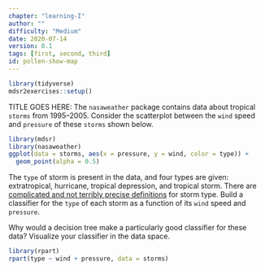 ```yaml
---
chapter: "learning-I"
author: ""
difficulty: "Medium"
date: 2020-07-14 
version: 0.1
tags: [first, second, third]
id: pollen-show-map
---
```


```r
library(tidyverse)
mdsr2exercises::setup()
```

TITLE GOES HERE: The `nasaweather` package contains data about tropical `storms` from 1995--2005. Consider the scatterplot between the `wind` speed and `pressure` of these `storms` shown below.

```r
library(mdsr)
library(nasaweather)
ggplot(data = storms, aes(x = pressure, y = wind, color = type)) +
  geom_point(alpha = 0.5)
```

The `type` of storm is present in the data, and four types are given: extratropical, hurricane, tropical depression, and tropical storm. There are [complicated and not terribly precise definitions](https://en.wikipedia.org/wiki/Tropical_cyclone#Classifications.2C_terminology.2C_and_naming) for storm type. Build a classifier for the `type` of each storm as a function of its `wind` speed and `pressure`.  

Why would a decision tree make a particularly good classifier for these data?
Visualize your classifier in the data space.

  <!--begin-answer-->
```r
library(rpart)
rpart(type ~ wind + pressure, data = storms)
```
  <!--end-answer-->
